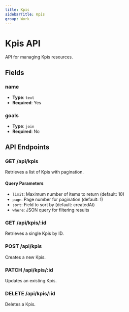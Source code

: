 ```yaml
---
title: Kpis
sidebarTitle: Kpis
group: Work
---
```


# Kpis API

API for managing Kpis resources.

## Fields

### name

- **Type**: `text`
- **Required**: Yes

### goals

- **Type**: `join`
- **Required**: No

## API Endpoints

### GET /api/kpis

Retrieves a list of Kpis with pagination.

#### Query Parameters

- `limit`: Maximum number of items to return (default: 10)
- `page`: Page number for pagination (default: 1)
- `sort`: Field to sort by (default: createdAt)
- `where`: JSON query for filtering results

### GET /api/kpis/:id

Retrieves a single Kpis by ID.

### POST /api/kpis

Creates a new Kpis.

### PATCH /api/kpis/:id

Updates an existing Kpis.

### DELETE /api/kpis/:id

Deletes a Kpis.
